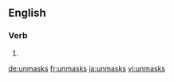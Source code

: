 ==English==

===Verb===
{{head|en}}

# {{en-third-person singular of|unmask}}

[[de:unmasks]]
[[fr:unmasks]]
[[ja:unmasks]]
[[vi:unmasks]]